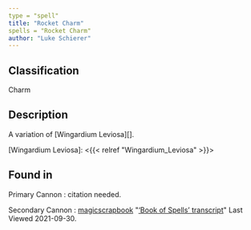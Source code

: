 ```yaml
---
type = "spell"
title: "Rocket Charm"
spells = "Rocket Charm"
author: "Luke Schierer"
---
```


## Classification

Charm

## Description

A variation of [Wingardium Leviosa][].

[Wingardium Leviosa]: <{{< relref "Wingardium_Leviosa" >}}>

## Found in

Primary Cannon
:   citation needed.

Secondary Cannon
:   [magicscrapbook](https://magicscrapbook.tumblr.com/)
    "[‘Book of Spells’ transcript](https://magicscrapbook.tumblr.com/post/162085200042/book-of-spells-transcript)"
    Last Viewed 2021-09-30.
